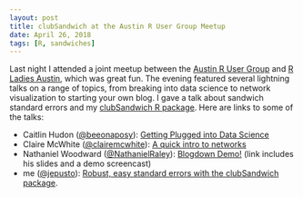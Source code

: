 ```yaml
---
layout: post
title: clubSandwich at the Austin R User Group Meetup
date: April 26, 2018
tags: [R, sandwiches]
---
```


Last night I attended a joint meetup between the [Austin R User Group](https://www.meetup.com/Austin-R-User-Group/) and [R Ladies Austin](https://www.meetup.com/rladies-austin/), which was great fun. The evening featured several lightning talks on a range of topics, from breaking into data science to network visualization to starting your own blog. I gave a talk about sandwich standard errors and my [clubSandwich R package](http://jepusto.github.io/software/#clubsandwich). Here are links to some of the talks:

- Caitlin Hudon ([@beeonaposy](https://twitter.com/beeonaposy)): [Getting Plugged into Data Science](https://www.slideshare.net/CaitlinGarrett1/getting-plugged-into-data-science-87767332)
- Claire McWhite ([@clairemcwhite](https://twitter.com/clairemcwhite)): [A quick intro to networks](https://speakerdeck.com/clairemcwhite/a-quick-intro-to-networks)
- Nathaniel Woodward ([@NathanielRaley](https://twitter.com/NathanielRaley)): [Blogdown Demo!](http://goo.gl/vJs8kD) (link includes his slides and a demo screencast)
- me ([@jepusto](https://twitter.com/jepusto)): [Robust, easy standard errors with the clubSandwich package]({{ sitel.url }}/files/clubSandwich). 

